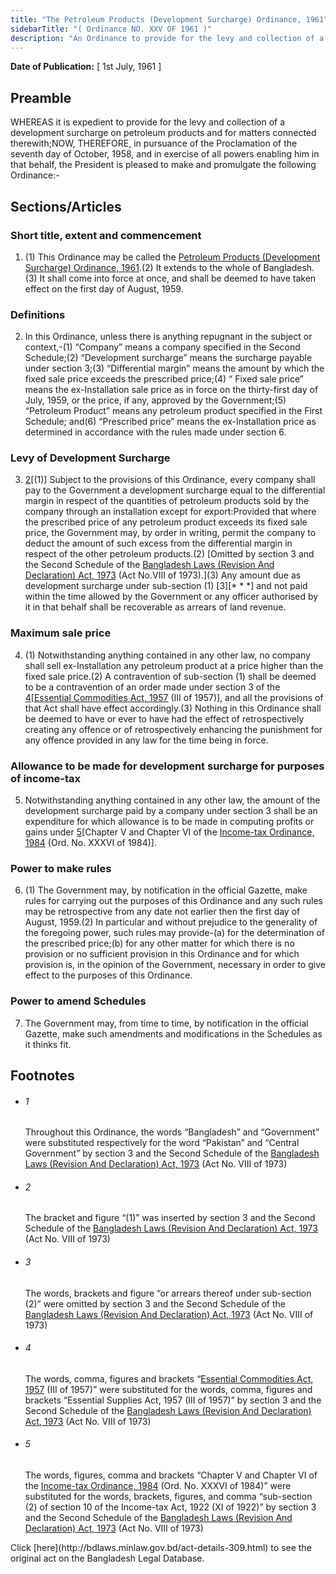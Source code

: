 ```yaml
---
title: "The Petroleum Products (Development Surcharge) Ordinance, 1961"
sidebarTitle: "( Ordinance NO. XXV OF 1961 )"
description: "An Ordinance to provide for the levy and collection of a development surcharge on petroleum products and for matters connected therewith. 1♣"
---
```


**Date of Publication:** [ 1st July, 1961 ]

## Preamble

WHEREAS it is expedient to provide for the levy and collection of a development surcharge on petroleum products and for matters connected therewith;NOW, THEREFORE, in pursuance of the Proclamation of the seventh day of October, 1958, and in exercise of all powers enabling him in that behalf, the President is pleased to make and promulgate the following Ordinance:-

## Sections/Articles

### Short title, extent and commencement

1. (1) This Ordinance may be called the [Petroleum Products (Development Surcharge) Ordinance, 1961](/laws/volume-12/act-309 "Petroleum Products (Development Surcharge) Ordinance, 1961").(2) It extends to the whole of Bangladesh.(3) It shall come into force at once, and shall be deemed to have taken effect on the first day of August, 1959.

### Definitions

2. In this Ordinance, unless there is anything repugnant in the subject or context,-(1) “Company” means a company specified in the Second Schedule;(2) “Development surcharge” means the surcharge payable under section 3;(3) “Differential margin” means the amount by which the fixed sale price exceeds the prescribed price;(4) “ Fixed sale price” means the ex-Installation sale price as in force on the thirty-first day of July, 1959, or the price, if any, approved by the Government;(5) “Petroleum Product” means any petroleum product specified in the First Schedule; and(6) “Prescribed price” means the ex-Installation price as determined in accordance with the rules made under section 6.

### Levy of Development Surcharge

3. [2](1)[(1)] Subject to the provisions of this Ordinance, every company shall pay to the Government a development surcharge equal to the differential margin in respect of the quantities of petroleum products sold by the company through an installation except for export:Provided that where the prescribed price of any petroleum product exceeds its fixed sale price, the Government may, by order in writing, permit the company to deduct the amount of such excess from the differential margin in respect of the other petroleum products.(2) [Omitted by section 3 and the Second Schedule of the [Bangladesh Laws (Revision And Declaration) Act, 1973](/laws/volume-17/act-430 "Bangladesh Laws (Revision And Declaration) Act, 1973") (Act No.VIII of 1973).](3) Any amount due as development surcharge under sub-section (1) [3][\* \* \*] and not paid within the time allowed by the Government or any officer authorised by it in that behalf shall be recoverable as arrears of land revenue.

### Maximum sale price

4. (1) Notwithstanding anything contained in any other law, no company shall sell ex-Installation any petroleum product at a price higher than the fixed sale price.(2) A contravention of sub-section (1) shall be deemed to be a contravention of an order made under section 3 of the [4](1)[[Essential Commodities Act, 1957](/laws/volume-11/act-267 "Essential Commodities Act, 1957") (III of 1957)], and all the provisions of that Act shall have effect accordingly.(3) Nothing in this Ordinance shall be deemed to have or ever to have had the effect of retrospectively creating any offence or of retrospectively enhancing the punishment for any offence provided in any law for the time being in force.

### Allowance to be made for development surcharge for purposes of income-tax

5. Notwithstanding anything contained in any other law, the amount of the development surcharge paid by a company under section 3 shall be an expenditure for which allowance is to be made in computing profits or gains under [5](1)[Chapter V and Chapter VI of the [Income-tax Ordinance, 1984](/laws/volume-25/act-672 "Income-tax Ordinance, 1984") (Ord. No. XXXVI of 1984)].

### Power to make rules

6. (1) The Government may, by notification in the official Gazette, make rules for carrying out the purposes of this Ordinance and any such rules may be retrospective from any date not earlier then the first day of August, 1959.(2) In particular and without prejudice to the generality of the foregoing power, such rules may provide-(a) for the determination of the prescribed price;(b) for any other matter for which there is no provision or no sufficient provision in this Ordinance and for which provision is, in the opinion of the Government, necessary in order to give effect to the purposes of this Ordinance.

### Power to amend Schedules

7. The Government may, from time to time, by notification in the official Gazette, make such amendments and modifications in the Schedules as it thinks fit.

## Footnotes

- ###### 1

  Throughout this Ordinance, the words “Bangladesh” and “Government” were substituted respectively for the word “Pakistan” and “Central Government” by section 3 and the Second Schedule of the [Bangladesh Laws (Revision And Declaration) Act, 1973](/laws/volume-17/act-430 "Bangladesh Laws (Revision And Declaration) Act, 1973") (Act No. VIII of 1973)

- ###### 2

  The bracket and figure “(1)” was inserted by section 3 and the Second Schedule of the [Bangladesh Laws (Revision And Declaration) Act, 1973](/laws/volume-17/act-430 "Bangladesh Laws (Revision And Declaration) Act, 1973") (Act No. VIII of 1973)

- ###### 3

  The words, brackets and figure “or arrears thereof under sub-section (2)” were omitted by section 3 and the Second Schedule of the [Bangladesh Laws (Revision And Declaration) Act, 1973](/laws/volume-17/act-430 "Bangladesh Laws (Revision And Declaration) Act, 1973") (Act No. VIII of 1973)

- ###### 4

  The words, comma, figures and brackets “[Essential Commodities Act, 1957](/laws/volume-11/act-267 "Essential Commodities Act, 1957") (III of 1957)” were substituted for the words, comma, figures and brackets “Essential Supplies Act, 1957 (III of 1957)” by section 3 and the Second Schedule of the [Bangladesh Laws (Revision And Declaration) Act, 1973](/laws/volume-17/act-430 "Bangladesh Laws (Revision And Declaration) Act, 1973") (Act No. VIII of 1973)

- ###### 5

  The words, figures, comma and brackets “Chapter V and Chapter VI of the [Income-tax Ordinance, 1984](/laws/volume-25/act-672 "Income-tax Ordinance, 1984") (Ord. No. XXXVI of 1984)” were substituted for the words, brackets, figures, and comma “sub-section (2) of section 10 of the Income-tax Act, 1922 (XI of 1922)” by section 3 and the Second Schedule of the [Bangladesh Laws (Revision And Declaration) Act, 1973](/laws/volume-17/act-430 "Bangladesh Laws (Revision And Declaration) Act, 1973") (Act No. VIII of 1973)

<Note>
  Click [here](http://bdlaws.minlaw.gov.bd/act-details-309.html) to see the original act on the Bangladesh Legal Database.
</Note>
